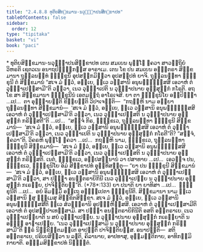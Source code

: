```yaml
---
title: "2.4.8.8 ທຸຕິຍສິກ຺ຂມານ-ນວຸຏ຺ຐາປນສິກ຺ຂາປທ"
tableOfContents: false
sidebar:
  order: 12
type: "tipitaka"
basket: "vi"
book: "paci"
---
```



<DynamicBreadcrumb />

<Paragraph type="center" book="paci">
* ທຸຕິຍສິກ຺ຂມານ-ນວຸຏ຺ຐາປນສິກ຺ຂາປທ
</Paragraph>

<Division number="1154" book="paci">

<Paragraph number="3372" book="paci">
ເຕນ ສມເຍນ ພຸທ຺ໂຘ ຠຄວາ ສາວຕ຺ຖິຍໍ ວິຫຣຕິ ເຊຕວເນ ອນາຖປິຓ຺ຑິກສ຺ສ ອາຣາເມ. ເຕນ ໂຂ ປນ ສມເຍນ ອຎ຺ຎຕຣາ ສິກ຺ຂມານາ ຖຸລ຺ລນນ຺ທໍ ຠິກ຺ຂຸນິໍ ອຸປສງ຺ກມິຕ຺ວາ ອຸປສມ຺ປທໍ ຍາຈິ. ຖຸລ຺ລນນ຺ທາ ຠິກ຺ຂຸນີ ຕໍ ສິກ຺ຂມານໍ “ສເຈ ມໍ ຕ຺ວໍ, ອຍ຺ເຍ, ທ຺ເວ ວສ຺ສານິ ອນຸພນ຺ຘິສ຺ສສິ ເອວາຫໍ ຕໍ ວຸຏ຺ຐາເປສ຺ສາມີ”ຕິ ວຕ຺ວາ, ເນວ ວຸຏ຺ຐາເປຕິ ນ ວຸຏ຺ຐາປນາຍ ອຸສ຺ສຸກ຺ກໍ ກໂຣຕິ.
</Paragraph>

<Paragraph number="3373" book="paci">
ອຖ ໂຂ ສາ ສິກ຺ຂມານາ ຠິກ຺ຂຸນີນໍ ເອຕມຕ຺ຖໍ ອາໂຣເຈສິ. ຍາ ຕາ ຠິກ຺ຂຸນິໂຍ ອປ຺ປິຈ຺ຉາ …ເປ…  ຕາ ອຸຊ຺ຌາຍນ຺ຕິ ຂິຍ຺ຍນ຺ຕິ ວິປາເຈນ຺ຕິ—  “ກຖຎ຺ຫິ ນາມ ອຍ຺ຍາ ຖຸລ຺ລນນ຺ທາ ສິກ຺ຂມານໍ—  ‘ສເຈ ມໍ ຕ຺ວໍ, ອຍ຺ເຍ, ທ຺ເວ ວສ຺ສານິ ອນຸພນ຺ຘິສ຺ສສິ ເອວາຫໍ ຕໍ ວຸຏ຺ຐາເປສ຺ສາມີ’ຕິ ວຕ຺ວາ, ເນວ ວຸຏ຺ຐາເປສ຺ສຕິ ນ ວຸຏ຺ຐາປນາຍ ອຸສ຺ສຸກ຺ກໍ ກຣິສ຺ສຕີ”ຕິ …ເປ…  “ສຈ຺ຈໍ ກິຣ, ຠິກ຺ຂເວ, ຖຸລ຺ລນນ຺ທາ ຠິກ຺ຂຸນີ ສິກ຺ຂມານໍ—  ‘ສເຈ ມໍ ຕ຺ວໍ, ອຍ຺ເຍ, ທ຺ເວ ວສ຺ສານິ ອນຸພນ຺ຘິສ຺ສສິ ເອວາຫໍ ຕໍ ວຸຏ຺ຐາເປສ຺ສາມີ’ຕິ ວຕ຺ວາ, ເນວ ວຸຏ຺ຐາເປຕິ ນ ວຸຏ຺ຐາປນາຍ ອຸສ຺ສຸກ຺ກໍ ກໂຣຕີ”ຕິ? “ສຈ຺ຈໍ, ຠຄວາ”ຕິ. ວິຄຣຫິ ພຸທ຺ໂຘ ຠຄວາ …ເປ…  ກຖຎ຺ຫິ ນາມ, ຠິກ຺ຂເວ, ຖຸລ຺ລນນ຺ທາ ຠິກ຺ຂຸນີ ສິກ຺ຂມານໍ—  ‘ສເຈ ມໍ ຕ຺ວໍ, ອຍ຺ເຍ, ທ຺ເວ ວສ຺ສານິ ອນຸພນ຺ຘິສ຺ສສິ ເອວາຫໍ ຕໍ ວຸຏ຺ຐາເປສ຺ສາມີ’ຕິ ວຕ຺ວາ, ເນວ ວຸຏ຺ຐາເປສ຺ສຕິ ນ ວຸຏ຺ຐາປນາຍ ອຸສ຺ສຸກ຺ກໍ ກຣິສ຺ສຕິ. ເນຕໍ, ຠິກ຺ຂເວ, ອປ຺ປສນ຺ນານໍ ວາ ປສາທາຍ …ເປ…  ເອວຎ຺ຈ ປນ, ຠິກ຺ຂເວ, ຠິກ຺ຂຸນິໂຍ ອິມໍ ສິກ຺ຂາປທໍ ອຸທ຺ທິສນ຺ຕຸ—
</Paragraph>

</Division>
<Division number="1155" book="paci">

<Paragraph number="3374" book="paci">
<Emphasis>“ຍາ ປນ ຠິກ຺ຂຸນີ ສິກ຺ຂມານໍ—  ‘ສເຈ ມໍ ຕ຺ວໍ, ອຍ຺ເຍ, ທ຺ເວ ວສ຺ສານິ ອນຸພນ຺ຘິສ຺ສສິ ເອວາຫໍ ຕໍ ວຸຏ຺ຐາເປສ຺ສາມີ’ຕິ ວຕ຺ວາ, ສາ ປຈ຺ຉາ ອນນ຺ຕຣາຍິກິນີ</Emphasis> <Emphasis>ເນວ ວຸຏ຺ຐາເປຍ຺ຍ ນ ວຸຏ຺ຐາປນາຍ ອຸສ຺ສຸກ຺ກໍ ກເຣຍ຺ຍ, ປາຈິຕ຺ຕິຍນ຺”</Emphasis>ຕິ. (*78*:<Emphasis>133</Emphasis>)
</Paragraph>

</Division>
<Division number="1156" book="paci">

<Paragraph number="3375" book="paci">
<Emphasis>ຍາ ປນາ</Emphasis>ຕິ ຍາ ຍາທິສາ …ເປ…  <Emphasis>ຠິກ຺ຂຸນີ</Emphasis>ຕິ …ເປ…  ອຍໍ ອິມສ຺ມິໍ ອຕ຺ເຖ ອຘິປ຺ເປຕາ ຠິກ຺ຂຸນີຕິ.
</Paragraph>

<Paragraph number="3376" book="paci">
<Emphasis>ສິກ຺ຂມານາ</Emphasis> ນາມ ທ຺ເວ ວສ຺ສານິ ຉສຸ ຘມ຺ເມສຸ ສິກ຺ຂິຕສິກ຺ຂາ.
</Paragraph>

<Paragraph number="3377" book="paci">
<Emphasis>ສເຈ ມໍ ຕ຺ວໍ, ອຍ຺ເຍ, ທ຺ເວ ວສ຺ສານິ ອນຸພນ຺ຘິສ຺ສສີ</Emphasis>ຕິ ທ຺ເວ ສໍວຈ຺ຉຣານິ ອຸປຏ຺ຐຫິສ຺ສສິ.
</Paragraph>

<Paragraph number="3378" book="paci">
<Emphasis>ເອວາຫໍ ຕໍ ວຸຏ຺ຐາເປສ຺ສາມີ</Emphasis>ຕິ ເອວາຫໍ ຕໍ ອຸປສມ຺ປາເທສ຺ສາມິ.
</Paragraph>

<Paragraph number="3379" book="paci">
<Emphasis>ສາ ປຈ຺ຉາ ອນນ຺ຕຣາຍິກິນີ</Emphasis>ຕິ ອສຕິ ອນ຺ຕຣາເຍ.
</Paragraph>

<Paragraph number="3380" book="paci">
<Emphasis>ເນວ ວຸຏ຺ຐາເປຍ຺ຍາ</Emphasis>ຕິ ນ ສຍໍ ວຸຏ຺ຐາເປຍ຺ຍ.
</Paragraph>

<Paragraph number="3381" book="paci">
<Emphasis>ນ ວຸຏ຺ຐາປນາຍ ອຸສ຺ສຸກ຺ກໍ ກເຣຍ຺ຍາ</Emphasis>ຕິ ນ ອຎ຺ຎໍ ອາຓາເປຍ຺ຍ. “ເນວ ວຸຏ຺ຐາເປສ຺ສາມິ ນ ວຸຏ຺ຐາປນາຍ ອຸສ຺ສຸກ຺ກໍ ກຣິສ຺ສາມີ”ຕິ ຘຸຣໍ ນິກ຺ຂິຕ຺ຕມຕ຺ເຕ ອາປຕ຺ຕິ ປາຈິຕ຺ຕິຍສ຺ສ.
</Paragraph>

</Division>
<Division number="1157" book="paci">

<Paragraph number="3382" book="paci">
ອນາປຕ຺ຕິ—  ສຕິ ອນ຺ຕຣາເຍ, ປຣິເຍສິຕ຺ວາ ນ ລຠຕິ, ຄິລານາຍ, ອາປທາສຸ, ອຸມ຺ມຕ຺ຕິກາຍ, ອາທິກມ຺ມິກາຍາຕິ.

</Paragraph>
</Division>

<Paragraph number="3383" type="center" book="paci">
ອຏ຺ຐມສິກ຺ຂາປທໍ ນິຏ຺ຐິຕໍ.
</Paragraph>